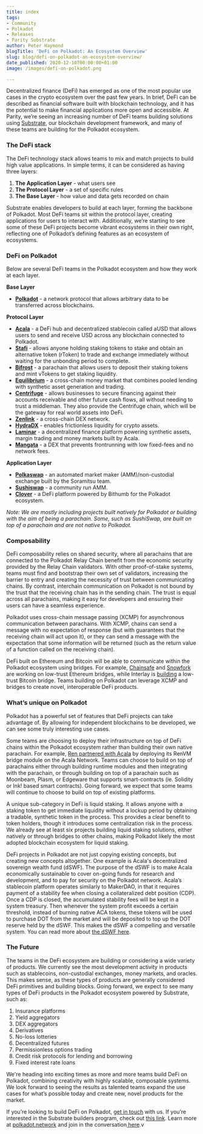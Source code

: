 ```yaml
---
title: index
tags:
- Community
- Polkadot
- Releases
- Parity Substrate
author: Peter Haymond
blogTitle: 'DeFi on Polkadot: An Ecosystem Overview'
slug: blog/defi-on-polkadot-an-ecosystem-overview/
date_published: 2020-12-10T00:00:00+01:00
image: /images/defi-on-polkadot.png

---
```

Decentralized finance (DeFi) has emerged as one of the most popular use cases in the crypto ecosystem over the past few years. In brief, DeFi can be described as financial software built with blockchain technology, and it has the potential to make financial applications more open and accessible. At Parity, we’re seeing an increasing number of DeFi teams building solutions using [Substrate](https://www.substrate.io/), our blockchain development framework, and many of these teams are building for the Polkadot ecosystem.

### The DeFi stack

The DeFi technology stack allows teams to mix and match projects to build high value applications. In simple terms, it can be considered as having three layers:

1. **The Application Layer** - what users see
2. **The Protocol Layer** - a set of specific rules
3. **The Base Layer** - how value and data gets recorded on chain

Substrate enables developers to build at each layer, forming the backbone of Polkadot. Most DeFi teams sit within the protocol layer, creating applications for users to interact with. Additionally, we’re starting to see some of these DeFi projects become vibrant ecosystems in their own right, reflecting one of Polkadot’s defining features as an ecosystem of ecosystems.

### DeFi on Polkadot

Below are several DeFi teams in the Polkadot ecosystem and how they work at each layer.

**Base Layer**

* [**Polkadot**](https://polkadot.network/) - a network protocol that allows arbitrary data to be transferred across blockchains.

**Protocol Layer**

* [**Acala**](https://acala.network/) - a DeFi hub and decentralized stablecoin called aUSD that allows users to send and receive USD across any blockchain connected to Polkadot.
* [**Stafi**](https://www.stafi.io/) - allows anyone holding staking tokens to stake and obtain an alternative token (rToken) to trade and exchange immediately without waiting for the unbonding period to complete.
* [**Bifrost**](https://bifrost.finance/) - a parachain that allows users to deposit their staking tokens and mint vTokens to get staking liquidity.
* [**Equilibrium**](https://equilibrium.io/en) - a cross-chain money market that combines pooled lending with synthetic asset generation and trading.
* [**Centrifuge**](https://centrifuge.io/) - allows businesses to secure financing against their accounts receivable and other future cash flows, all without needing to trust a middleman. They also provide the Centrifuge chain, which will be the gateway for real world assets into DeFi.
* [**Zenlink**](https://zenlink.pro/en/) - a cross-chain DEX network.
* [**HydraDX**](https://hydradx.io/) - enables frictionless liquidity for crypto assets.
* [**Laminar**](https://laminar.one/) - a decentralized finance platform powering synthetic assets, margin trading and money markets built by Acala.
* [**Mangata**](https://mangata.finance/) - a DEX that prevents frontrunning with low fixed-fees and no network fees.

**Application Layer**

* [**Polkaswap**](https://polkaswap.io/) - an automated market maker (AMM)/non-custodial exchange built by the Soramitsu team.
* [**Sushiswap**](https://forum.sushiswapclassic.org/t/moonbeam-sushiswap-proposal/375) - a community run AMM.
* [**Clover**](https://cointelegraph.com/news/exclusive-bithumb-set-to-launch-defi-platform-as-a-polkadot-parachain) - a DeFi platform powered by Bithumb for the Polkadot ecosystem.

_Note: We are mostly including projects built natively for Polkadot or building with the aim of being a parachain. Some, such as SushiSwap, are built on top of a parachain and are not native to Polkadot._

### Composability

DeFi composability relies on shared security, where all parachains that are connected to the Polkadot Relay Chain benefit from the economic security provided by the Relay Chain validators. With other proof-of-stake systems, teams must find and bootstrap their own set of validators, increasing the barrier to entry and creating the necessity of trust between communicating chains. By contrast, interchain communication on Polkadot is not bound by the trust that the receiving chain has in the sending chain. The trust is equal across all parachains, making it easy for developers and ensuring their users can have a seamless experience.

Polkadot uses cross-chain message passing (XCMP) for asynchronous communication between parachains. With XCMP, chains can send a message with no expectation of response (but with guarantees that the receiving chain will act upon it), or they can send a message with the expectation that some information will be returned (such as the return value of a function called on the receiving chain).

DeFi built on Ethereum and Bitcoin will be able to communicate within the Polkadot ecosystem using bridges. For example, [Chainsafe](https://medium.com/chainsafe-systems/chainsafe-building-chainbridge-49d51ff2e0a2) and [Snowfork](https://snowfork.substack.com/p/a-trustless-general-purpose-polkadot) are working on low-trust Ethereum bridges, while Interlay is [building](https://medium.com/interlay/interlay-receives-w3f-grant-to-build-trustless-btc-polkadot-bridge-c4bdb40173a3) a low-trust Bitcoin bridge. Teams building on Polkadot can leverage XCMP and bridges to create novel, interoperable DeFi products.

### What’s unique on Polkadot

Polkadot has a powerful set of features that DeFi projects can take advantage of. By allowing for independent blockchains to be developed, we can see some truly interesting use cases.

Some teams are choosing to deploy their infrastructure on top of DeFi chains within the Polkadot ecosystem rather than building their own native parachain. For example, [Ren partnered with Acala](https://medium.com/acalanetwork/bringing-btc-to-polkadot-acala-x-ren-e7959855d5aa) by deploying its RenVM bridge module on the Acala Network. Teams can choose to build on top of parachains either through building runtime modules and then integrating with the parachain, or through building on top of a parachain such as Moonbeam, Plasm, or Edgeware that supports smart-contracts (ie. Solidity or Ink! based smart contracts). Going forward, we expect that some teams will continue to choose to build on top of existing platforms.

A unique sub-category in DeFi is liquid staking. It allows anyone with a staking token to get immediate liquidity without a lockup period by obtaining a tradable, synthetic token in the process. This provides a clear benefit to token holders, though it introduces some centralization risk in the process. We already see at least six projects building liquid staking solutions, either natively or through bridges to other chains, making Polkadot likely the most adopted blockchain ecosystem for liquid staking.

DeFi projects in Polkadot are not just copying existing concepts, but creating new concepts altogether. One example is Acala's decentralized sovereign wealth fund (dSWF). The purpose of the dSWF is to make Acala economically sustainable to cover on-going funds for research and development, and to pay for security on the Polkadot network. Acala’s stablecoin platform operates similarly to MakerDAO, in that it requires payment of a stability fee when closing a collateralized debt position (CDP). Once a CDP is closed, the accumulated stability fees will be kept in a system treasury. Then whenever the system profit exceeds a certain threshold, instead of burning native ACA tokens, these tokens will be used to purchase DOT from the market and will be deposited to top up the DOT reserve held by the dSWF. This makes the dSWF a compelling and versatile system. You can read more about [the dSWF here](https://medium.com/acalanetwork/acalas-decentralized-sovereign-wealth-fund-a-next-gen-dao-unforkable-aum-80f8c23d8f27).

### The Future

The teams in the DeFi ecosystem are building or considering a wide variety of products. We currently see the most development activity in products such as stablecoins, non-custodial exchanges, money markets, and oracles. This makes sense, as these types of products are generally considered DeFi primitives and building blocks. Going forward, we expect to see many types of DeFi products in the Polkadot ecosystem powered by Substrate, such as:

1. Insurance platforms
2. Yield aggregators
3. DEX aggregators
4. Derivatives
5. No-loss lotteries
6. Decentralized futures
7. Permissionless options trading
8. Credit risk protocols for lending and borrowing
9. Fixed interest rate loans

We're heading into exciting times as more and more teams build DeFi on Polkadot, combining creativity with highly scalable, composable systems. We look forward to seeing the results as talented teams expand the use cases for what’s possible today and create new, novel products for the market.  
  
If you’re looking to build DeFi on Polkadot, [get in touch](https://info.polkadot.network/contact) with us. If you’re interested in the Substrate builders program, check out [this link](https://www.substrate.io/builders-program/). Learn more at [polkadot.network](https://polkadot.network/) and join in the conversation[ here](https://wiki.polkadot.network/docs/en/community).v